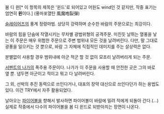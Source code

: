 봄 디 윈[* 이 항목의 제목은 '윈드'로 되어있고 어원도 wind인 것 같지만, 작중 표기는 엄연히 '''윈'''이다.] (풍마포열탄 風魔咆裂彈)

[[슬레이어즈]]의 풍계 정령마법. 상당히 강력하며 순수한 바람의 주문으로는 최강이다.

바람의 힘을 단숨에 작열시키는 무차별 광범위형의 공격주문. 미친듯 날뛰는 열풍을 낳는 이 주문은 매우 위험한 주문으로 주변 범위내 모든 것을 날려버린다. 다만, 말 그대로 광풍을 일으키는 것 뿐으로, 바람 그 자체에 직접적인 데미지를 주는 살상력은 없다.

분별없이 사용할 경우 범위내에 아군 적군 할 것 없이 모조리 날려버리게 되는 주문.

[[서펜트의 나가]]의 폭주용 주문이다. 나가가 이 주문을 사용할 때 안전한 곳은 그의 바로 옆 뿐. 냅두면 아군이고 적이고 뭐고 다 날려버린다.

그 외, 선박의 추진 동력으로 쓰인다거나, 대포의 장약 대신으로 쓰인다던가 하는 용법도 있다. 이건 TRY에서 자주 활용되었다.

날아오는 [[파이어볼]]을 향해서 발사하면 파이어볼이 바람에 밀려 적에게 되돌아 간다.(...) 실제로 작중에서 다수의 파이어볼을 봄 디 윈드로 되받아치는 장면이 나온다.
